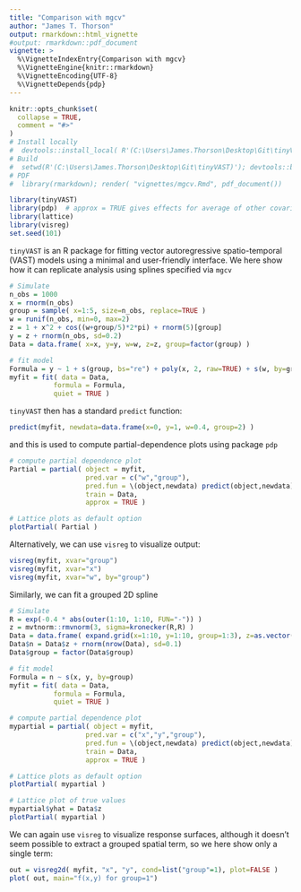 ```yaml
---
title: "Comparison with mgcv"
author: "James T. Thorson"
output: rmarkdown::html_vignette
#output: rmarkdown::pdf_document
vignette: >
  %\VignetteIndexEntry{Comparison with mgcv}
  %\VignetteEngine{knitr::rmarkdown}
  %\VignetteEncoding{UTF-8}
  %\VignetteDepends{pdp}
---
```


```r
knitr::opts_chunk$set(
  collapse = TRUE,
  comment = "#>"
)
# Install locally
#  devtools::install_local( R'(C:\Users\James.Thorson\Desktop\Git\tinyVAST)', force=TRUE )
# Build
#  setwd(R'(C:\Users\James.Thorson\Desktop\Git\tinyVAST)'); devtools::build_rmd("vignettes/mgcv.Rmd")
# PDF
#  library(rmarkdown); render( "vignettes/mgcv.Rmd", pdf_document())
```

```r
library(tinyVAST)
library(pdp)  # approx = TRUE gives effects for average of other covariates
library(lattice)
library(visreg)
set.seed(101)
```

`tinyVAST` is an R package for fitting vector autoregressive spatio-temporal (VAST) models using a minimal and user-friendly interface.
We here show how it can replicate analysis using splines specified via `mgcv`

```r
# Simulate
n_obs = 1000
x = rnorm(n_obs)
group = sample( x=1:5, size=n_obs, replace=TRUE )
w = runif(n_obs, min=0, max=2)
z = 1 + x^2 + cos((w+group/5)*2*pi) + rnorm(5)[group]
y = z + rnorm(n_obs, sd=0.2)
Data = data.frame( x=x, y=y, w=w, z=z, group=factor(group) )

# fit model
Formula = y ~ 1 + s(group, bs="re") + poly(x, 2, raw=TRUE) + s(w, by=group)
myfit = fit( data = Data,
           formula = Formula,
           quiet = TRUE )
```

`tinyVAST` then has a standard `predict` function:
```r
predict(myfit, newdata=data.frame(x=0, y=1, w=0.4, group=2) )
```

and this is used to compute partial-dependence plots using package `pdp`

```r
# compute partial dependence plot
Partial = partial( object = myfit,
                   pred.var = c("w","group"),
                   pred.fun = \(object,newdata) predict(object,newdata),
                   train = Data,
                   approx = TRUE )

# Lattice plots as default option
plotPartial( Partial )
```

Alternatively, we can use `visreg` to visualize output:

```r
visreg(myfit, xvar="group")
visreg(myfit, xvar="x")
visreg(myfit, xvar="w", by="group")
```

Similarly, we can fit a grouped 2D spline

```r
# Simulate
R = exp(-0.4 * abs(outer(1:10, 1:10, FUN="-")) )
z = mvtnorm::rmvnorm(3, sigma=kronecker(R,R) )
Data = data.frame( expand.grid(x=1:10, y=1:10, group=1:3), z=as.vector(t(z)))
Data$n = Data$z + rnorm(nrow(Data), sd=0.1)
Data$group = factor(Data$group)

# fit model
Formula = n ~ s(x, y, by=group)
myfit = fit( data = Data,
           formula = Formula,
           quiet = TRUE )

# compute partial dependence plot
mypartial = partial( object = myfit,
                   pred.var = c("x","y","group"),
                   pred.fun = \(object,newdata) predict(object,newdata),
                   train = Data,
                   approx = TRUE )

# Lattice plots as default option
plotPartial( mypartial )

# Lattice plot of true values
mypartial$yhat = Data$z
plotPartial( mypartial )
```

We can again use `visreg` to visualize response surfaces, although it doesn't seem possible to extract a grouped spatial term, so we here show only a single term:

```r
out = visreg2d( myfit, "x", "y", cond=list("group"=1), plot=FALSE )
plot( out, main="f(x,y) for group=1")
```
